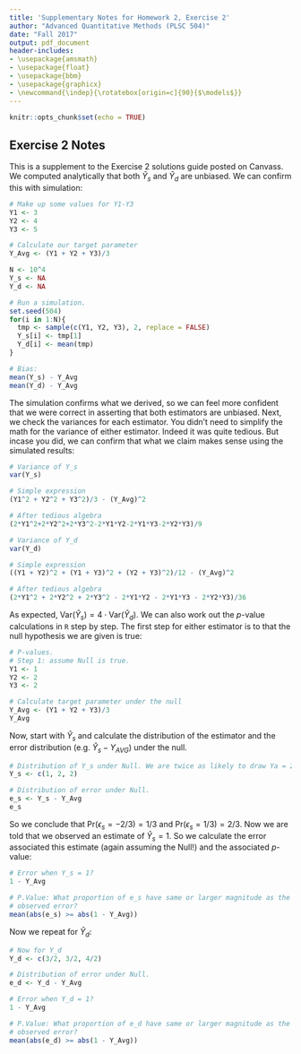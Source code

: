 ```yaml
---
title: 'Supplementary Notes for Homework 2, Exercise 2'
author: "Advanced Quantitative Methods (PLSC 504)"
date: "Fall 2017"
output: pdf_document
header-includes: 
- \usepackage{amsmath} 
- \usepackage{float} 
- \usepackage{bbm}
- \usepackage{graphicx}
- \newcommand{\indep}{\rotatebox[origin=c]{90}{$\models$}}
---
```



```r
knitr::opts_chunk$set(echo = TRUE)
```

## Exercise 2 Notes

This is a supplement to the Exercise 2 solutions guide posted on Canvass. We computed analytically that both $\hat{Y}_s$ and $\hat{Y}_d$ are unbiased. We can confirm this with simulation: 


```r
# Make up some values for Y1-Y3
Y1 <- 3
Y2 <- 4
Y3 <- 5

# Calculate our target parameter
Y_Avg <- (Y1 + Y2 + Y3)/3

N <- 10^4
Y_s <- NA
Y_d <- NA

# Run a simulation. 
set.seed(504)
for(i in 1:N){
  tmp <- sample(c(Y1, Y2, Y3), 2, replace = FALSE)
  Y_s[i] <- tmp[1]
  Y_d[i] <- mean(tmp)
}

# Bias: 
mean(Y_s) - Y_Avg
mean(Y_d) - Y_Avg
```

The simulation confirms what we derived, so we can feel more confident that we were correct in asserting that both estimators are unbiased. Next, we check the variances for each estimator. You didn't need to simplify the math for the variance of either estimator. Indeed it was quite tedious. But incase you did, we can confirm that what we claim makes sense using the simulated results: 

```r
# Variance of Y_s
var(Y_s)

# Simple expression
(Y1^2 + Y2^2 + Y3^2)/3 - (Y_Avg)^2 

# After tedious algebra
(2*Y1^2+2*Y2^2+2*Y3^2-2*Y1*Y2-2*Y1*Y3-2*Y2*Y3)/9

# Variance of Y_d
var(Y_d)

# Simple expression
((Y1 + Y2)^2 + (Y1 + Y3)^2 + (Y2 + Y3)^2)/12 - (Y_Avg)^2 

# After tedious algebra
(2*Y1^2 + 2*Y2^2 + 2*Y3^2 - 2*Y1*Y2 - 2*Y1*Y3 - 2*Y2*Y3)/36 

```

As expected, $\text{Var}(\hat{Y}_s) = 4\cdot\text{Var}(\hat{Y}_d)$. We can also work out the $p$-value calculations in `R` step by step. The first step for either estimator is to \textit{assume} that the null hypothesis we are given is true: 

```r
# P-values. 
# Step 1: assume Null is true. 
Y1 <- 1
Y2 <- 2
Y3 <- 2

# Calculate target parameter under the null
Y_Avg <- (Y1 + Y2 + Y3)/3
Y_Avg
```

Now, start with $\hat{Y}_s$ and calculate the distribution of the estimator and the error distribution (e.g. $\hat{Y}_s - Y_{AVG}$) under the null. 

```r
# Distribution of Y_s under Null. We are twice as likely to draw Ya = 2.
Y_s <- c(1, 2, 2)

# Distribution of error under Null.
e_s <- Y_s - Y_Avg
e_s
```

So we conclude that $\text{Pr}(\epsilon_s = -2/3) = 1/3$ and $\text{Pr}(\epsilon_s = 1/3) = 2/3$. Now we are told that we observed an estimate of $\hat{Y}_s = 1$. So we calculate the error associated this estimate (again assuming the Null!) and the associated $p$-value: 

```r
# Error when Y_s = 1? 
1 - Y_Avg

# P.Value: What proportion of e_s have same or larger magnitude as the 
# observed error? 
mean(abs(e_s) >= abs(1 - Y_Avg)) 
```

Now we repeat for $\hat{Y}_d$: 

```r
# Now for Y_d 
Y_d <- c(3/2, 3/2, 4/2)

# Distribution of error under Null.
e_d <- Y_d - Y_Avg

# Error when Y_d = 1?
1 - Y_Avg

# P.Value: What proportion of e_d have same or larger magnitude as the 
# observed error? 
mean(abs(e_d) >= abs(1 - Y_Avg)) 
```

